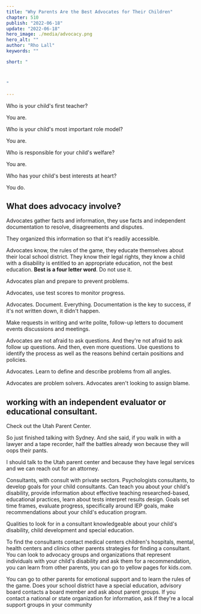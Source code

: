 ```yaml
---
title: "Why Parents Are the Best Advocates for Their Children"
chapter: 510
publish: "2022-06-18"
update: "2022-06-18"
hero_image: ./media/advocacy.png
hero_alt: ""
author: "Rho Lall"
keywords: ""

short: "



"

---
```

Who is your child's first teacher?

You are. 

Who is your child's most important role model?

You are. 

Who is responsible for your child's welfare?

You are.

Who has your child's best interests at heart?

You do.

## What does advocacy involve? 

Advocates gather facts and information, they use facts and independent documentation to resolve, disagreements and disputes. 

They organized this information so that it's readily accessible. 

Advocates know, the rules of the game, they educate themselves about their local school district. They know their legal rights, they know a child with a disability is entitled to an appropriate education, not the best education. **Best is a four letter word**. Do not use it. 

Advocates plan and prepare to prevent problems. 

Advocates, use test scores to monitor progress. 

Advocates. Document. Everything. Documentation is the key to success, if it's not written down, it didn't happen. 

Make requests in writing and write polite, follow-up letters to document events discussions and meetings. 

Advocates are not afraid to ask questions. And they're not afraid to ask follow up questions. And then, even more questions. Use questions to identify the process as well as the reasons behind certain positions and policies. 

Advocates. Learn to define and describe problems from all angles. 

Advocates are problem solvers. Advocates aren't looking to assign blame.

## working with an independent evaluator or educational consultant. 

Check out the Utah Parent Center.

So just finished talking with Sydney. And she said, if you walk in with a lawyer and a tape recorder, half the battles already won because they will oops their pants. 

I should talk to the Utah parent center and because they have legal services and we can reach out for an attorney.

Consultants, with consult with private sectors. Psychologists consultants, to develop goals for your child consultants. Can teach you about your child's disability, provide information about effective teaching researched-based, educational practices, learn about tests interpret results design. Goals set time frames, evaluate progress, specifically around IEP goals, make recommendations about your child's education program. 

Qualities to look for in a consultant knowledgeable about your child's disability, child development and special education. 

To find the consultants contact medical centers children's hospitals, mental, health centers and clinics other parents strategies for finding a consultant. You can look to advocacy groups and organizations that represent individuals with your child's disability and ask them for a recommendation, you can learn from other parents, you can go to yellow pages for kids.com. 

You can go to other parents for emotional support and to learn the rules of the game. Does your school district have a special education, advisory board contacts a board member and ask about parent groups. If you contact a national or state organization for information, ask if they're a local support groups in your community
